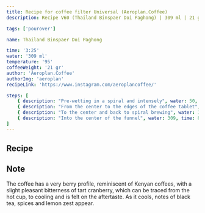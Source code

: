 ```yaml
---
title: Recipe for coffee filter Universal (Aeroplan.Coffee)
description: Recipe V60 (Thailand Binspaer Doi Paghong) | 309 ml | 21 gr

tags: ['pourover']

name: Thailand Binspaer Doi Paghong

time: '3:25'
water: '309 ml'
temperature: '95'
coffeeWeight: '21 gr'
author: 'Aeroplan.Coffee'
authorImg: 'aeroplan'
recipeLink: 'https://www.instagram.com/aeroplancoffee/'

steps: [
	{ description: "Pre-wetting in a spiral and intensely", water: 50, time: 50 },
	{ description: "From the center to the edges of the coffee tablet", water: 120, time: 30 },
	{ description: "To the center and back to spiral brewing", water: 180, time: 40 },
	{ description: "Into the center of the funnel", water: 309, time: 85 }
]
---
```


## Recipe

<Recipe recipe={frontmatter} />

## Note
The coffee has a very berry profile, reminiscent of Kenyan coffees, with a slight pleasant bitterness of tart cranberry, which can be traced from the hot cup, to cooling and is felt on the aftertaste.
As it cools, notes of black tea, spices and lemon zest appear.


